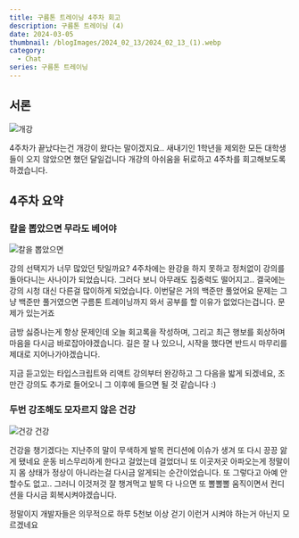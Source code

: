 ```yaml
---
title: 구름톤 트레이닝 4주차 회고
description: 구름톤 트레이닝 (4)
date: 2024-03-05
thumbnail: /blogImages/2024_02_13/2024_02_13_(1).webp
category:
  - Chat
series: 구름톤 트레이닝
---
```


## 서론

![개강](</blogImages/2024_03_05/2024_03_05_(1).webp>)

4주차가 끝났다는건 개강이 왔다는 말이겠지요.. 새내기인 1학년을 제외한 모든 대학생들이 오지 않았으면 했던 달일겁니다
개강의 아쉬움을 뒤로하고 4주차를 회고해보도록 하겠습니다.

## 4주차 요약

### 칼을 뽑았으면 무라도 베어야

![칼을 뽑았으면](</blogImages/2024_03_05/2024_03_05_(2).webp>)

강의 선택지가 너무 많았던 탓일까요? 4주차에는 완강을 하지 못하고 정처없이 강의를 돌아다니는 사나이가 되었습니다.
그러다 보니 아무래도 집중력도 떨어지고.. 결국에는 강의 시청 대신 다른걸 많이하게 되었습니다. 이번달은 거의 백준만 풀었어요
문제는 그냥 백준만 풀거였으면 구름톤 트레이닝까지 와서 공부를 할 이유가 없었다는겁니다. 문제가 있는거죠

금방 싫증나는게 항상 문제인데 오늘 회고록을 작성하며, 그리고 최근 행보를 회상하며 마음을 다시금 바로잡아야겠습니다.
길은 잘 나 있으니, 시작을 했다면 반드시 마무리를 제대로 지어나가야겠습니다.

지금 듣고있는 타입스크립트와 리액트 강의부터 완강하고 그 다음을 밟게 되겠네요, 조만간 강의도 추가로 들어오니 그 이후에 들으면 될 것 같습니다 :)

### 두번 강조해도 모자르지 않은 건강

![건강 건강](</blogImages/2024_03_05/2024_03_05_(3).webp>)

건강을 챙기겠다는 지난주의 말이 무색하게 발목 컨디션에 이슈가 생겨 또 다시 끙끙 앓게 됐네요
운동 비스무리하게 한다고 걸었는데 걸었더니 또 이곳저곳 아파오는게 정말이지 몸 상태가 정상이 아니라는걸 다시금 알게되는 순간이었습니다.
또 그렇다고 아예 안할수도 없고.. 그러니 이것저것 잘 챙겨먹고 발목 다 나으면 또 뽈뽈뽈 움직이면서 컨디션을 다시금 회복시켜야겠습니다.

정말이지 개발자들은 의무적으로 하루 5천보 이상 걷기 이런거 시켜야 하는거 아닌지 모르겠네요

